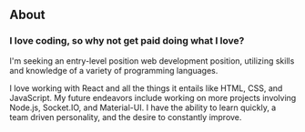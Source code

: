 ## About

### I love coding, so why not get paid doing what I love?

I'm seeking an entry-level position web development position, utilizing skills and knowledge of a variety of programming languages.

I love working with React and all the things it entails like HTML, CSS, and JavaScript. My future endeavors include working on more projects involving Node.js, Socket.IO, and Material-UI. I have the ability to learn quickly, a team driven personality, and the desire to constantly improve.